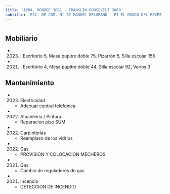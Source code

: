 ```yaml
---
title: 'AVDA. MONROE 3061 - FRANKLIN ROOSEVELT 3060'
subtitle: 'ESC. DE COM. N° 07 MANUEL BELGRANO - PI EL MUNDO DEL REVÉS - EEM N° 02/10° E.REINGRESO'
---
```


#


## Mobiliario

*  (2023) : Escritorio 5, Mesa pupitre doble 75, Pizarrón 5, Silla escolar 155 

*  (2021) : Escritorio 4, Mesa pupitre doble 44, Silla escolar 92, Varios 3 





## Mantenimiento

*  (2023) Electricidad 
    + Adecuar central telefonica

*  (2022) Albañileria / Pintura 
    + Reparacion piso SUM

*  (2022) Carpinterías 
    + Reemplazo de los vidrios

*  (2022) Gas 
    + PROVISION Y COLOCACION MECHEROS

*  (2021) Gas 
    + Cambio de reguladores de gas

*  (2021) Incendio 
    + DETECCION DE INCENDIO



